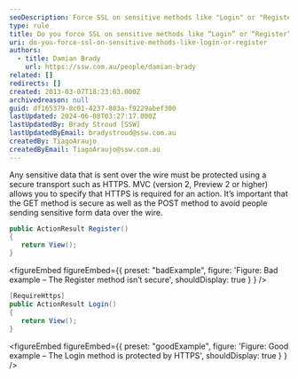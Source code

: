 ```yaml
---
seoDescription: Force SSL on sensitive methods like "Login" or "Register" to protect user data and ensure a secure online experience.
type: rule
title: Do you force SSL on sensitive methods like “Login” or “Register”?
uri: do-you-force-ssl-on-sensitive-methods-like-login-or-register
authors:
  - title: Damian Brady
    url: https://ssw.com.au/people/damian-brady
related: []
redirects: []
created: 2013-03-07T18:23:03.000Z
archivedreason: null
guid: df165379-8c01-4237-803a-f9229abef300
lastUpdated: 2024-06-08T03:27:17.000Z
lastUpdatedBy: Brady Stroud [SSW]
lastUpdatedByEmail: bradystroud@ssw.com.au
createdBy: TiagoAraujo
createdByEmail: TiagoAraujo@ssw.com.au
---
```


Any sensitive data that is sent over the wire must be protected using a secure transport such as HTTPS. MVC (version 2, Preview 2 or higher) allows you to specify that HTTPS is required for an action. It’s important that the GET method is secure as well as the POST method to avoid people sending sensitive form data over the wire.
```cs
public ActionResult Register()
{
   return View();
}
```

<figureEmbed figureEmbed={{
  preset: "badExample",
  figure: 'Figure: Bad example – The Register method isn’t secure',
  shouldDisplay: true
} } />


```cs
[RequireHttps]
public ActionResult Login()
{
   return View();
}
```

<figureEmbed figureEmbed={{
  preset: "goodExample",
  figure: 'Figure: Good example – The Login method is protected by HTTPS',
  shouldDisplay: true
} } />
